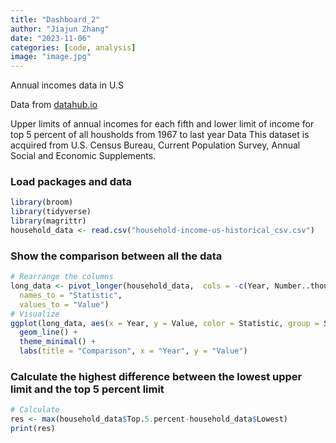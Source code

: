 ```yaml
---
title: "Dashboard_2"
author: "Jiajun Zhang"
date: "2023-11-06"
categories: [code, analysis]
image: "image.jpg"
---
```


Annual incomes data in U.S

Data from <a href= "https://datahub.io/core/household-income-us-historical">datahub.io</a>

Upper limits of annual incomes for each fifth and lower limit of income for top 5 percent of all housholds from 1967 to last year Data This dataset is acquired from U.S. Census Bureau, Current Population Survey, Annual Social and Economic Supplements.

<h3>Load packages and data</h3>
```r
library(broom)
library(tidyverse)
library(magrittr)
household_data <- read.csv("household-income-us-historical_csv.csv")
```

<h3>Show the comparison between all the data</h3>

```r
# Rearrange the columns
long_data <- pivot_longer(household_data,  cols = -c(Year, Number..thousands.), 
  names_to = "Statistic", 
  values_to = "Value")
# Visualize
ggplot(long_data, aes(x = Year, y = Value, color = Statistic, group = Statistic)) +
  geom_line() + 
  theme_minimal() + 
  labs(title = "Comparison", x = "Year", y = "Value")
```

<h3>Calculate the highest difference between the lowest upper limit and the top 5 percent limit</h3>

```r
# Calculate
res <- max(household_data$Top.5.percent-household_data$Lowest)
print(res)
```